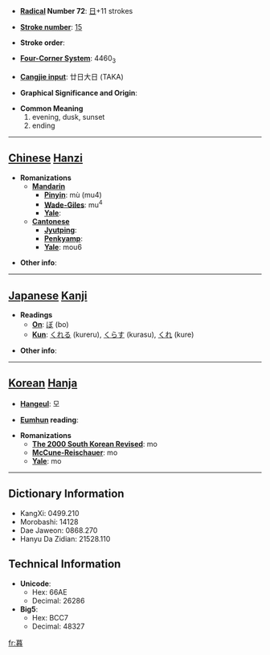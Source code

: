 * '''[[Wiktionary:Chinese radical index| Radical]] Number 72''': [[Wiktionary:Chinese radical index 日|日]]+11 strokes

* '''[[Wiktionary:Chinese total strokes index|Stroke number]]''': [[Wiktionary:Chinese total strokes index 15|15]]

* '''Stroke order''': 

* '''[[Wiktionary:Chinese four corner index|Four-Corner System]]''': 4460<sub>3</sub>

* '''[[Wiktionary:Chinese Cangjie index|Cangjie input]]''': 廿日大日 (TAKA)

* '''Graphical Significance and Origin''': 

* '''Common Meaning'''
*#evening, dusk, sunset
*# ending


----

== [[Chinese]] [[Hanzi]] ==

* '''Romanizations'''
** '''[[Mandarin]]'''
*** '''[[Pinyin]]''': mù (mu4)
*** '''[[Wade-Giles]]''': mu<sup>4</sup>
*** '''[[Yale]]''': 
** '''[[Cantonese]]'''
*** '''[[Jyutping]]''':
*** '''[[Penkyamp]]''': 
*** '''[[Yale]]''': mou6

* '''Other info''': 

----

== [[Japanese]] [[Kanji]] ==

* '''Readings'''
** '''[[On]]''': [[ぼ]] (bo)
** '''[[Kun]]''': [[くれる]] (kureru), [[くらす]] (kurasu), [[くれ]] (kure)

* '''Other info''':  

----

== [[Korean]] [[Hanja]] ==

* '''[[Hangeul]]''': 모

* '''[[Eumhun]] reading''': 

* '''Romanizations'''
** '''[[The 2000 South Korean Revised Romanization|The 2000 South Korean Revised]]''': mo
** '''[[McCune-Reischauer]]''': mo
** '''[[Yale]]''': mo

----

== Dictionary Information ==

* KangXi: 0499.210
* Morobashi: 14128
* Dae Jaweon: 0868.270
* Hanyu Da Zidian: 21528.110

== Technical Information ==

* '''Unicode''':
** Hex: 66AE
** Decimal: 26286
* '''Big5''':
** Hex: BCC7
** Decimal: 48327

[[fr:暮]]